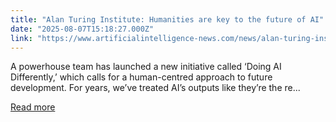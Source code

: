 ```yaml
---
title: "Alan Turing Institute: Humanities are key to the future of AI"
date: "2025-08-07T15:18:27.000Z"
link: "https://www.artificialintelligence-news.com/news/alan-turing-institute-humanities-are-key-future-of-ai/"
---
```


A powerhouse team has launched a new initiative called ‘Doing AI Differently,’ which calls for a human-centred approach to future development. For years, we’ve treated AI’s outputs like they’re the re...

[Read more](https://www.artificialintelligence-news.com/news/alan-turing-institute-humanities-are-key-future-of-ai/)

